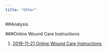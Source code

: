 ```yaml
---
title: "Other"
---
```


##Analysis

###Online Wound Care Instructions

1. [2019-11-21 Online Wound Care Instructions](../20191121_WoundCareWebpages.html)